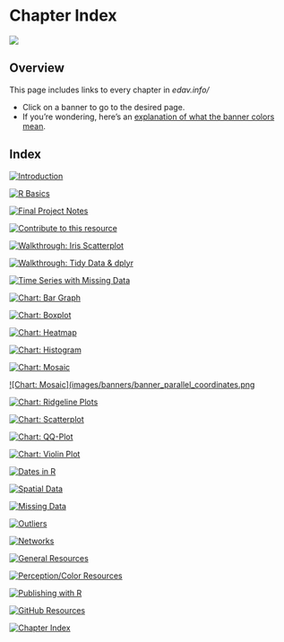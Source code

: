 # Chapter Index {#chapter-index}

![](images/banners/banner_chapter_index.png)

<!-- toc -->
## Overview
This page includes links to every chapter in *edav.info/*

- Click on a banner to go to the desired page.
- If you're wondering, here's an [explanation of what the banner colors mean](index.html#how-this-resource-is-structured).

## Index
<!-- [![Header](images/banners/banner_TITLE.png)](TITLE.html){class="active-banner"} -->

<!-- Blue Pages -->

[![Introduction](images/banners/banner_intro.png)](intro.html){class="active-banner"}

[![R Basics](images/banners/banner_basics.png)](basics.html){class="active-banner"}

[![Final Project Notes](images/banners/banner_presentation.png)](project.html){class="active-banner"}

[![Contribute to this resource](images/banners/banner_contribute.png)](contribute.html){class="active-banner"}

<!-- Red Pages -->

[![Walkthrough: Iris Scatterplot](images/banners/banner_iris.png)](iris.html){class="active-banner"}

[![Walkthrough: Tidy Data & dplyr](images/banners/banner_tidy_data_dplyr.png)](tidy.html){class="active-banner"}

[![Time Series with Missing Data](images/banners/banner_missing_time_series.png)](missingTS.html){class="active-banner"}

<!-- Green Pages -->

[![Chart: Bar Graph](images/banners/banner_bargraph.png)](bar.html){class="active-banner"}

[![Chart: Boxplot](images/banners/banner_boxplot.png)](box.html){class="active-banner"}

[![Chart: Heatmap](images/banners/banner_heatmap.png)](heatmap.html){class="active-banner"}

[![Chart: Histogram](images/banners/banner_histogram.png)](histo.html){class="active-banner"}

[![Chart: Mosaic](images/banners/banner_mosaic.png)](mosaic.html){class="active-banner"}

[![Chart: Mosaic](images/banners/banner_parallel_coordinates.png](parallelcoordinates.html){class="active-banner"}

[![Chart: Ridgeline Plots](images/banners/banner_ridgeline.png)](ridgeline.html){class="active-banner"}

[![Chart: Scatterplot](images/banners/banner_scatterplot.png)](scatter.html){class="active-banner"}

[![Chart: QQ-Plot](images/banners/banner_qqplot.png)](qqplot.html){class="active-banner"}

[![Chart: Violin Plot](images/banners/banner_violin.png)](violin.html){class="active-banner"}

[![Dates in R](images/banners/banner_dates.png)](dates.html){class="active-banner"}

[![Spatial Data](images/banners/banner_maps.png)](maps.html){class="active-banner"}

[![Missing Data](images/banners/banner_missing.png)](missing.html){class="active-banner"}

[![Outliers](images/banners/banner_outliers.png)](outliers.html){class="active-banner"}

[![Networks](images/banners/banner_network.png)](network.html){class="active-banner"}

<!-- Yellow Pages -->

[![General Resources](images/banners/banner_resources.png)](general.html){class="active-banner"}

[![Perception/Color Resources](images/banners/banner_percept.png)](percept.html){class="active-banner"}

[![Publishing with R](images/banners/banner_publish.png)](publish.html){class="active-banner"}

[![GitHub Resources](images/banners/banner_github.png)](github.html){class="active-banner"}

[![Chapter Index](images/banners/banner_chapter_index.png)](chapter-index.html){class="active-banner"}